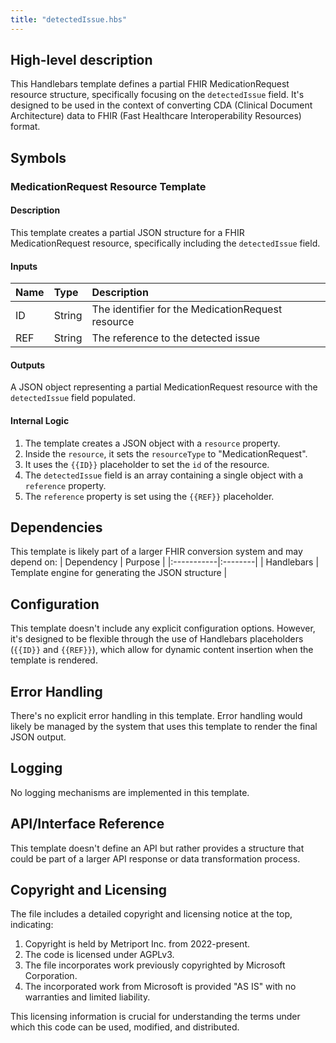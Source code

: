 ```yaml
---
title: "detectedIssue.hbs"
---
```


## High-level description
This Handlebars template defines a partial FHIR MedicationRequest resource structure, specifically focusing on the `detectedIssue` field. It's designed to be used in the context of converting CDA (Clinical Document Architecture) data to FHIR (Fast Healthcare Interoperability Resources) format.

## Symbols

### MedicationRequest Resource Template
#### Description
This template creates a partial JSON structure for a FHIR MedicationRequest resource, specifically including the `detectedIssue` field.

#### Inputs
| Name | Type | Description |
|:-----|:-----|:------------|
| ID | String | The identifier for the MedicationRequest resource |
| REF | String | The reference to the detected issue |

#### Outputs
A JSON object representing a partial MedicationRequest resource with the `detectedIssue` field populated.

#### Internal Logic
1. The template creates a JSON object with a `resource` property.
2. Inside the `resource`, it sets the `resourceType` to "MedicationRequest".
3. It uses the `{{ID}}` placeholder to set the `id` of the resource.
4. The `detectedIssue` field is an array containing a single object with a `reference` property.
5. The `reference` property is set using the `{{REF}}` placeholder.

## Dependencies
This template is likely part of a larger FHIR conversion system and may depend on:
| Dependency | Purpose |
|:-----------|:--------|
| Handlebars | Template engine for generating the JSON structure |

## Configuration
This template doesn't include any explicit configuration options. However, it's designed to be flexible through the use of Handlebars placeholders (`{{ID}}` and `{{REF}}`), which allow for dynamic content insertion when the template is rendered.

## Error Handling
There's no explicit error handling in this template. Error handling would likely be managed by the system that uses this template to render the final JSON output.

## Logging
No logging mechanisms are implemented in this template.

## API/Interface Reference
This template doesn't define an API but rather provides a structure that could be part of a larger API response or data transformation process.

## Copyright and Licensing
The file includes a detailed copyright and licensing notice at the top, indicating:
1. Copyright is held by Metriport Inc. from 2022-present.
2. The code is licensed under AGPLv3.
3. The file incorporates work previously copyrighted by Microsoft Corporation.
4. The incorporated work from Microsoft is provided "AS IS" with no warranties and limited liability.

This licensing information is crucial for understanding the terms under which this code can be used, modified, and distributed.